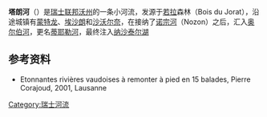 {{Infobox_river
| river_name = 塔朗河<br>{{lang|fr|Talent}}
| image_name = Talent - Montheron.jpg|300px
| caption = [[瑞士|瑞士]][[蒙特龙|蒙特龙]]境内的塔朗河
| origin = {{SWI}}[[沃州|沃州]]
| mouth = [[蒂耶勒河|蒂耶勒河]]
| basin_countries = {{SWI}}
| length = 39千米
| elevation = 
| discharge =
| watershed =
}}
'''塔朗河'''（{{lang-fr|Talent}}）是[[瑞士联邦|瑞士联邦]][[沃州|沃州]]的一条小河流，发源于[[若拉|若拉]]森林（Bois du Jorat），沿途城镇有[[蒙特龙|蒙特龙]]、[[埃沙朗|埃沙朗]]和[[沙沃尔奈|沙沃尔奈]]，在接纳了[[诺宗河|诺宗河]]（Nozon）之后，汇入[[奥尔伯河|奥尔伯河]]，更名[[蒂耶勒河|蒂耶勒河]]，最终注入[[纳沙泰尔湖|纳沙泰尔湖]]

==参考资料==
* {{fr}}Etonnantes rivières vaudoises à remonter à pied en 15 balades, Pierre Corajoud, 2001, Lausanne

[[Category:瑞士河流|Category:瑞士河流]]